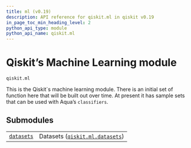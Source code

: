 ```yaml
---
title: ml (v0.19)
description: API reference for qiskit.ml in qiskit v0.19
in_page_toc_min_heading_level: 2
python_api_type: module
python_api_name: qiskit.ml
---
```


<span id="module-qiskit.ml" />

<span id="qiskit-ml" />

<span id="qiskit-s-machine-learning-module-qiskit-ml" />

# Qiskit’s Machine Learning module

`qiskit.ml`

This is the Qiskit\`s machine learning module. There is an initial set of function here that will be built out over time. At present it has sample sets that can be used with Aqua’s `classifiers`.

## Submodules

|                                                                                 |                                                                                                      |
| ------------------------------------------------------------------------------- | ---------------------------------------------------------------------------------------------------- |
| [`datasets`](qiskit.ml.datasets#module-qiskit.ml.datasets "qiskit.ml.datasets") | Datasets ([`qiskit.ml.datasets`](qiskit.ml.datasets#module-qiskit.ml.datasets "qiskit.ml.datasets")) |

